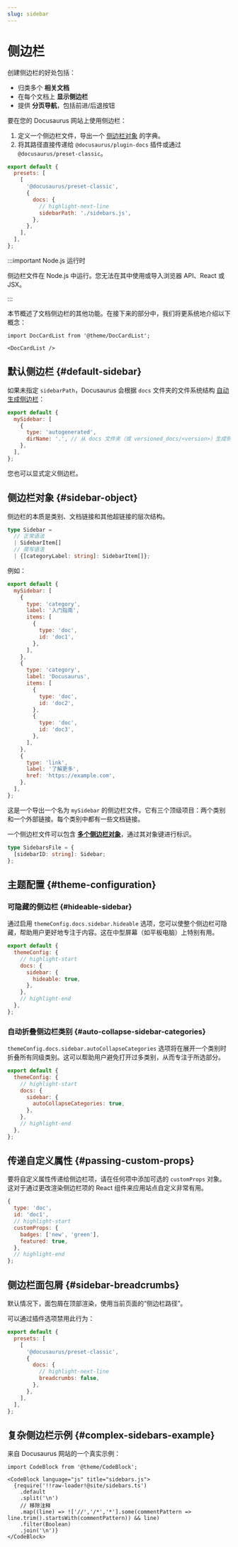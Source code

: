 ```yaml
---
slug: sidebar
---
```


# 侧边栏

创建侧边栏的好处包括：

- 归类多个 **相关文档**
- 在每个文档上 **显示侧边栏**
- 提供 **分页导航**，包括前进/后退按钮

要在您的 Docusaurus 网站上使用侧边栏：

1. 定义一个侧边栏文件，导出一个 [侧边栏对象](#sidebar-object) 的字典。
2. 将其路径直接传递给 `@docusaurus/plugin-docs` 插件或通过 `@docusaurus/preset-classic`。

```js title="docusaurus.config.js"
export default {
  presets: [
    [
      '@docusaurus/preset-classic',
      {
        docs: {
          // highlight-next-line
          sidebarPath: './sidebars.js',
        },
      },
    ],
  ],
};
```

:::important Node.js 运行时

侧边栏文件在 Node.js 中运行。您无法在其中使用或导入浏览器 API、React 或 JSX。

:::

本节概述了文档侧边栏的其他功能。在接下来的部分中，我们将更系统地介绍以下概念：

```mdx-code-block
import DocCardList from '@theme/DocCardList';

<DocCardList />
```

## 默认侧边栏 {#default-sidebar}

如果未指定 `sidebarPath`，Docusaurus 会根据 `docs` 文件夹的文件系统结构 [自动生成侧边栏](autogenerated.mdx)：

```js title="sidebars.js"
export default {
  mySidebar: [
    {
      type: 'autogenerated',
      dirName: '.', // 从 docs 文件夹（或 versioned_docs/<version>）生成侧边栏
    },
  ],
};
```

您也可以显式定义侧边栏。

## 侧边栏对象 {#sidebar-object}

侧边栏的本质是类别、文档链接和其他超链接的层次结构。

```ts
type Sidebar =
  // 正常语法
  | SidebarItem[]
  // 简写语法
  | {[categoryLabel: string]: SidebarItem[]};
```

例如：

```js title="sidebars.js"
export default {
  mySidebar: [
    {
      type: 'category',
      label: '入门指南',
      items: [
        {
          type: 'doc',
          id: 'doc1',
        },
      ],
    },
    {
      type: 'category',
      label: 'Docusaurus',
      items: [
        {
          type: 'doc',
          id: 'doc2',
        },
        {
          type: 'doc',
          id: 'doc3',
        },
      ],
    },
    {
      type: 'link',
      label: '了解更多',
      href: 'https://example.com',
    },
  ],
};
```

这是一个导出一个名为 `mySidebar` 的侧边栏文件。它有三个顶级项目：两个类别和一个外部链接。每个类别中都有一些文档链接。

一个侧边栏文件可以包含 [**多个侧边栏对象**](multiple-sidebars.mdx)，通过其对象键进行标识。

```ts
type SidebarsFile = {
  [sidebarID: string]: Sidebar;
};
```

## 主题配置 {#theme-configuration}

### 可隐藏的侧边栏 {#hideable-sidebar}

通过启用 `themeConfig.docs.sidebar.hideable` 选项，您可以使整个侧边栏可隐藏，帮助用户更好地专注于内容。这在中型屏幕（如平板电脑）上特别有用。

```js title="docusaurus.config.js"
export default {
  themeConfig: {
    // highlight-start
    docs: {
      sidebar: {
        hideable: true,
      },
    },
    // highlight-end
  },
};
```

### 自动折叠侧边栏类别 {#auto-collapse-sidebar-categories}

`themeConfig.docs.sidebar.autoCollapseCategories` 选项将在展开一个类别时折叠所有同级类别。这可以帮助用户避免打开过多类别，从而专注于所选部分。

```js title="docusaurus.config.js"
export default {
  themeConfig: {
    // highlight-start
    docs: {
      sidebar: {
        autoCollapseCategories: true,
      },
    },
    // highlight-end
  },
};
```

## 传递自定义属性 {#passing-custom-props}

要将自定义属性传递给侧边栏项，请在任何项中添加可选的 `customProps` 对象。这对于通过更改渲染侧边栏项的 React 组件来应用站点自定义非常有用。

```js
{
  type: 'doc',
  id: 'doc1',
  // highlight-start
  customProps: {
    badges: ['new', 'green'],
    featured: true,
  },
  // highlight-end
};
```

## 侧边栏面包屑 {#sidebar-breadcrumbs}

默认情况下，面包屑在顶部渲染，使用当前页面的“侧边栏路径”。

可以通过插件选项禁用此行为：

```js title="docusaurus.config.js"
export default {
  presets: [
    [
      '@docusaurus/preset-classic',
      {
        docs: {
          // highlight-next-line
          breadcrumbs: false,
        },
      },
    ],
  ],
};
```

## 复杂侧边栏示例 {#complex-sidebars-example}

来自 Docusaurus 网站的一个真实示例：

```mdx-code-block
import CodeBlock from '@theme/CodeBlock';

<CodeBlock language="js" title="sidebars.js">
  {require('!!raw-loader!@site/sidebars.ts')
    .default
    .split('\n')
    // 移除注释
    .map((line) => !['//','/*','*'].some(commentPattern => line.trim().startsWith(commentPattern)) && line)
    .filter(Boolean)
    .join('\n')}
</CodeBlock>
```